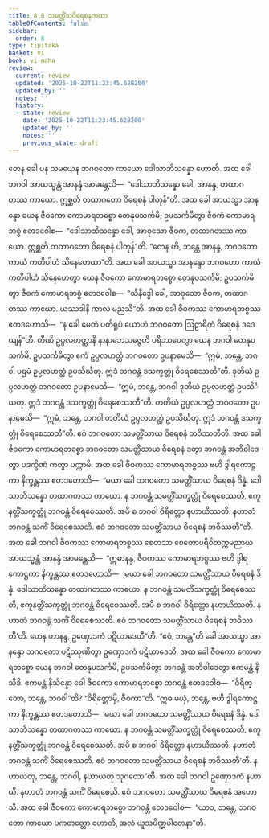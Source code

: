 ```yaml
---
title: 8.8 သမတ္တိံသဝိရေစနကထာ
tableOfContents: false
sidebar:
  order: 8
type: tipitaka
basket: vi
book: vi-maha
review:
  current: review
  updated: '2025-10-22T11:23:45.628200'
  updated_by: ''
  notes: ''
  history:
  - state: review
    date: '2025-10-22T11:23:45.628200'
    updated_by: ''
    notes: ''
    previous_state: draft
---
```



<ReviewStatus review={frontmatter.review} showDetails={true} />

<HypothesisAnnotation frontmatter={frontmatter} />

<DynamicBreadcrumb />

<Division number="336" book="vi-maha" e="ch" v="3" p="390">

<Paragraph number="1584" book="vi-maha">
တေန ခေါ ပန သမယေန ဘဂဝတော ကာယော ဒေါသာဘိသန္နော ဟောတိ. အထ ခေါ ဘဂဝါ အာယသ္မန္တံ အာနန္ဒံ အာမန္တေသိ—  “ဒေါသာဘိသန္နော ခေါ, အာနန္ဒ, တထာဂတဿ ကာယော. ဣစ္ဆတိ တထာဂတော ဝိရေစနံ ပါတုန်”တိ. အထ ခေါ အာယသ္မာ အာနန္ဒော ယေန ဇီဝကော ကောမာရဘစ္စော တေနုပသင်္ကမိ; ဥပသင်္ကမိတွာ ဇီဝကံ ကောမာရဘစ္စံ ဧတဒဝေါစ—  “ဒေါသာဘိသန္နော ခေါ, အာဝုသော ဇီဝက, တထာဂတဿ ကာယော. ဣစ္ဆတိ တထာဂတော ဝိရေစနံ ပါတုန်”တိ. “တေန ဟိ, ဘန္တေ အာနန္ဒ, ဘဂဝတော ကာယံ ကတိပါဟံ သိနေဟေထာ”တိ. အထ ခေါ အာယသ္မာ အာနန္ဒော ဘဂဝတော ကာယံ ကတိပါဟံ သိနေဟေတွာ ယေန ဇီဝကော ကောမာရဘစ္စော တေနုပသင်္ကမိ; ဥပသင်္ကမိတွာ ဇီဝကံ ကောမာရဘစ္စံ ဧတဒဝေါစ—  “သိနိဒ္ဓေါ ခေါ, အာဝုသော ဇီဝက, တထာဂတဿ ကာယော. ယဿဒါနိ ကာလံ မညသီ”တိ. အထ ခေါ ဇီဝကဿ ကောမာရဘစ္စဿ ဧတဒဟောသိ—  “န ခေါ မေတံ ပတိရူပံ ယောဟံ ဘဂဝတော ဩဠာရိကံ ဝိရေစနံ ဒဒေယျန်”တိ. တီဏိ ဥပ္ပလဟတ္ထာနိ နာနာဘေသဇ္ဇေဟိ ပရိဘာဝေတွာ ယေန ဘဂဝါ တေနုပသင်္ကမိ, ဥပသင်္ကမိတွာ ဧကံ ဥပ္ပလဟတ္ထံ ဘဂဝတော ဥပနာမေသိ—  “ဣမံ, ဘန္တေ, ဘဂဝါ ပဌမံ ဥပ္ပလဟတ္ထံ ဥပသိင်္ဃတု. ဣဒံ ဘဂဝန္တံ ဒသက္ခတ္တုံ ဝိရေစေဿတီ”တိ. ဒုတိယံ ဥပ္ပလဟတ္ထံ ဘဂဝတော ဥပနာမေသိ—  “ဣမံ, ဘန္တေ, ဘဂဝါ ဒုတိယံ ဥပ္ပလဟတ္ထံ ဥပသိင်္ဃတု. ဣဒံ ဘဂဝန္တံ ဒသက္ခတ္တုံ ဝိရေစေဿတီ”တိ. တတိယံ ဥပ္ပလဟတ္ထံ ဘဂဝတော ဥပနာမေသိ—  “ဣမံ, ဘန္တေ, ဘဂဝါ တတိယံ ဥပ္ပလဟတ္ထံ ဥပသိင်္ဃတု. ဣဒံ ဘဂဝန္တံ ဒသက္ခတ္တုံ ဝိရေစေဿတီ”တိ. ဧဝံ ဘဂဝတော သမတ္တိံသာယ ဝိရေစနံ ဘဝိဿတီတိ. အထ ခေါ ဇီဝကော ကောမာရဘစ္စော ဘဂဝတော သမတ္တိံသာယ ဝိရေစနံ ဒတွာ ဘဂဝန္တံ အဘိဝါဒေတွာ ပဒက္ခိဏံ ကတွာ ပက္ကာမိ. အထ ခေါ ဇီဝကဿ ကောမာရဘစ္စဿ ဗဟိ ဒွါရကောဋ္ဌကာ နိက္ခန္တဿ ဧတဒဟောသိ—  “မယာ ခေါ ဘဂဝတော သမတ္တိံသာယ ဝိရေစနံ ဒိန္နံ. ဒေါသာဘိသန္နော တထာဂတဿ ကာယော. န ဘဂဝန္တံ သမတ္တိံသက္ခတ္တုံ ဝိရေစေဿတိ, ဧကူနတ္တိံသက္ခတ္တုံ ဘဂဝန္တံ ဝိရေစေဿတိ. အပိ စ ဘဂဝါ ဝိရိတ္တော နဟာယိဿတိ. နဟာတံ ဘဂဝန္တံ သကိံ ဝိရေစေဿတိ. ဧဝံ ဘဂဝတော သမတ္တိံသာယ ဝိရေစနံ ဘဝိဿတီ”တိ.
</Paragraph>

<Paragraph number="1585" book="vi-maha">
အထ ခေါ ဘဂဝါ ဇီဝကဿ ကောမာရဘစ္စဿ စေတသာ စေတောပရိဝိတက္ကမညာယ အာယသ္မန္တံ အာနန္ဒံ အာမန္တေသိ—  “ဣဓာနန္ဒ, ဇီဝကဿ ကောမာရဘစ္စဿ ဗဟိ ဒွါရကောဋ္ဌကာ နိက္ခန္တဿ ဧတဒဟောသိ—  ‘မယာ ခေါ ဘဂဝတော သမတ္တိံသာယ ဝိရေစနံ ဒိန္နံ. ဒေါသာဘိသန္နော တထာဂတဿ ကာယော. န ဘဂဝန္တံ သမတိံသက္ခတ္တုံ ဝိရေစေဿတိ, ဧကူနတ္တိံသက္ခတ္တုံ ဘဂဝန္တံ ဝိရေစေဿတိ. အပိ စ ဘဂဝါ ဝိရိတ္တော နဟာယိဿတိ. နဟာတံ ဘဂဝန္တံ သကိံ ဝိရေစေဿတိ. ဧဝံ ဘဂဝတော သမတ္တိံသာယ ဝိရေစနံ ဘဝိဿတီ’တိ. တေန ဟာနန္ဒ, ဥဏှောဒကံ ပဋိယာဒေဟီ”တိ. “ဧဝံ, ဘန္တေ”တိ ခေါ အာယသ္မာ အာနန္ဒော ဘဂဝတော ပဋိဿုဏိတွာ ဥဏှောဒကံ ပဋိယာဒေသိ.
</Paragraph>

<Paragraph number="1586" book="vi-maha">
အထ ခေါ ဇီဝကော ကောမာရဘစ္စော ယေန ဘဂဝါ တေနုပသင်္ကမိ, ဥပသင်္ကမိတွာ ဘဂဝန္တံ အဘိဝါဒေတွာ ဧကမန္တံ နိသီဒိ. ဧကမန္တံ နိသိန္နော ခေါ ဇီဝကော ကောမာရဘစ္စော ဘဂဝန္တံ ဧတဒဝေါစ—  “ဝိရိတ္တော, ဘန္တေ, ဘဂဝါ”တိ? “ဝိရိတ္တောမှိ, ဇီဝကာ”တိ. “ဣဓ မယှံ, ဘန္တေ, ဗဟိ ဒွါရကောဋ္ဌကာ နိက္ခန္တဿ ဧတဒဟောသိ—  ‘မယာ ခေါ ဘဂဝတော သမတ္တိံသာယ ဝိရေစနံ ဒိန္နံ. ဒေါသာဘိသန္နော တထာဂတဿ ကာယော. န ဘဂဝန္တံ သမတ္တိံသက္ခတ္တုံ ဝိရေစေဿတိ, ဧကူနတ္တိံသက္ခတ္တုံ ဘဂဝန္တံ ဝိရေစေဿတိ. အပိ စ ဘဂဝါ ဝိရိတ္တော နဟာယိဿတိ. နဟာတံ ဘဂဝန္တံ သကိံ ဝိရေစေဿတိ. ဧဝံ ဘဂဝတော သမတ္တိံသာယ ဝိရေစနံ ဘဝိဿတီ’တိ. နဟာယတု, ဘန္တေ, ဘဂဝါ, နဟာယတု သုဂတော”တိ. အထ ခေါ ဘဂဝါ ဥဏှောဒကံ နဟာယိ. နဟာတံ ဘဂဝန္တံ သကိံ ဝိရေစေသိ. ဧဝံ ဘဂဝတော သမတ္တိံသာယ ဝိရေစနံ အဟောသိ. အထ ခေါ ဇီဝကော ကောမာရဘစ္စော ဘဂဝန္တံ ဧတဒဝေါစ—  “ယာဝ, ဘန္တေ, ဘဂဝတော ကာယော ပကတတ္တော ဟောတိ, အလံ ယူသပိဏ္ဍပါတေနာ”တိ.
</Paragraph>
</Division>